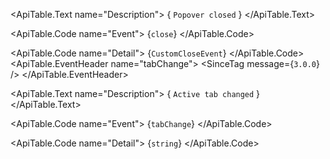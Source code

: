 <ApiTable id="event-close">
  <ApiTable.EventHeader name="close">
  </ApiTable.EventHeader>

  <ApiTable.Text name="Description">
    { `Popover closed` }
  </ApiTable.Text>

  <ApiTable.Code name="Event">
    {`close`}
  </ApiTable.Code>

  <ApiTable.Code name="Detail">
    {`CustomCloseEvent`}
  </ApiTable.Code>
</ApiTable>
<ApiTable id="event-tabChange">
  <ApiTable.EventHeader name="tabChange">
      <SinceTag message={`3.0.0`} />
  </ApiTable.EventHeader>

  <ApiTable.Text name="Description">
    { `Active tab changed` }
  </ApiTable.Text>

  <ApiTable.Code name="Event">
    {`tabChange`}
  </ApiTable.Code>

  <ApiTable.Code name="Detail">
    {`string`}
  </ApiTable.Code>
</ApiTable>
